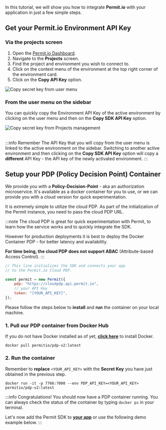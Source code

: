
In this tutorial, we will show you how to integrate **Permit.io** with your application in just a few simple steps.

## Get your Permit.io Environment API Key

### Via the projects screen

1. Open the [Permit.io Dashboard](https://app.permit.io).
2. Navigate to the **Projects** screen.
3. Find the project and environment you wish to connect to.
4. Click on the context menu of the environment at the top right corner of the environment card.
5. Click on the **Copy API Key** option.

<img
	src="/img/updated/quickstart/sdk-key-2.png"
	alt="Copy secret key from user menu"
	data-zoomable
/>

### From the user menu on the sidebar

You can quickly copy the Environment API Key of the active environment by clicking on the user menu and then on the **Copy SDK API Key** option.

<img
	src="/img/updated/quickstart/sdk-key-1.png"
	alt="Copy secret key from Projects management"
	data-zoomable
/>
<br />
<br />

:::info Remember
The API Key that you will copy from the user menu is linked to the active environment on the sidebar.
Switching to another active environment and then clicking on the **Copy SDK API Key** option will copy a **different** API Key - the API key of the newly activated environment.
:::

## Setup your PDP (Policy Decision Point) Container

We provide you with a **Policy-Decision-Point** - aka an authorization microservice. It's available as a docker container for you to use,
or we can provide you with a cloud version for quick experimentation.

<Tabs groupId="pdp">
<TabItem value="cloud" label="Cloud PDP" default>

It is extremely simple to utilize the cloud PDP. As part of the initialization of the Permit instance, you need to pass
the cloud PDP URL.

:::note
The cloud PDP is great for quick experimentation with Permit, to learn how the service works and to quickly integrate the SDK.

However for production deployments it is best to deploy the Docker Container PDP - for better latency and availability.

**For time being, the cloud PDP does not support ABAC** (Attribute-based Access Control).
:::

```js
// This line initializes the SDK and connects your app
// to the Permit.io Cloud PDP.

const permit = new Permit({
	pdp: "https://cloudpdp.api.permit.io",
	// your API Key
	token: "[YOUR_API_KEY]",
});
```

</TabItem>
<TabItem value="container" label="Container PDP">

Please follow the steps below to **install** and **run** the container on your local machine.

### 1. Pull our PDP container from Docker Hub

If you do not have Docker installed as of yet, **[click here](https://docs.docker.com/get-docker/)** to install Docker.

```
docker pull permitio/pdp-v2:latest
```

### 2. Run the container

Remember to **replace** `<YOUR_API_KEY>` with the **Secret Key** you have just obtained in the previous step.

```
docker run -it -p 7766:7000 --env PDP_API_KEY=<YOUR_API_KEY> permitio/pdp-v2:latest
```

:::info
Congratulations! You should now have a PDP container running. You can always check the status of the container
by typing `docker ps` in your terminal.

Let's now add the Permit SDK to **[your app](/getting-started/quickstart)** or use the following demo example below.
:::

</TabItem>
</Tabs>
